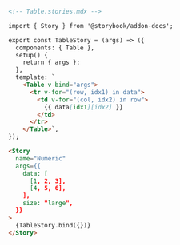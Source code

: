 ```md
<!-- Table.stories.mdx -->

import { Story } from '@storybook/addon-docs';

export const TableStory = (args) => ({
  components: { Table },
  setup() {
    return { args };
  },
  template: `
    <Table v-bind="args">
      <tr v-for="(row, idx1) in data">
        <td v-for="(col, idx2) in row">
          {{ data[idx1][idx2] }}
        </td>
      </tr>
    </Table>`,
});

<Story
  name="Numeric"
  args={{
    data: [
      [1, 2, 3],
      [4, 5, 6],
    ],
    size: "large",
  }}
>
  {TableStory.bind({})}
</Story>
```